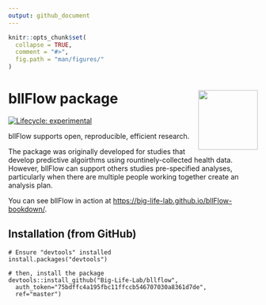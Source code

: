 ```yaml
---
output: github_document
---
```


```r
knitr::opts_chunk$set(
  collapse = TRUE,
  comment = "#>",
  fig.path = "man/figures/"
)
```
<!-- README.md is generated from README.Rmd. Please edit that file -->


# bllFlow package <img src="man/figures/pbl-sticker.png" align="right" alt="" width="120" />

[![Lifecycle: experimental](https://img.shields.io/badge/lifecycle-experimental-orange.svg)](https://www.tidyverse.org/lifecycle/#experimental)

bllFlow supports open, reproducible, efficient research. 

The package was originally developed for studies that develop predictive 
algoirthms using rountinely-collected health data. However, bllFlow can support 
others studies pre-specified analyses, particularly when there 
are multiple people working together create an analysis plan.

You can see bllFlow in action at [https://big-life-lab.github.io/bllFlow-bookdown/](https://big-life-lab.github.io/bllFlow-bookdown/).

## Installation (from GitHub)
```
# Ensure "devtools" installed
install.packages("devtools")

# then, install the package
devtools::install_github("Big-Life-Lab/bllflow", 
  auth_token="75bdffc4a195fbc11ffccb546707030a8361d7de",
  ref="master")
```

